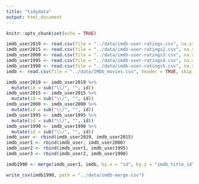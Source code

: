 ```yaml
---
title: "tidydata"
output: html_document
---
```


```r
knitr::opts_chunk$set(echo = TRUE)
```

```r
imdb_user2019 <- read.csv(file = "../data/imdb-user-ratings.csv", na.strings = c("NA", "-"))
imdb_user2015 <- read.csv(file = "../data/imdb-user-ratings2.csv", na.strings = c("NA", "-"))
imdb_user2000 <- read.csv(file = "../data/imdb-user-ratings3.csv", na.strings = c("NA", "-"))
imdb_user1995 <- read.csv(file = "../data/imdb-user-ratings4.csv", na.strings = c("NA", "-"))
imdb_user1990 <- read.csv(file = "../data/imdb-user-ratings5.csv", na.strings = c("NA", "-"))
imdb <- read.csv(file = "../data/IMDb_movies.csv", header = TRUE, skip = 1, na.strings = c("NA", "", "None"))
```

```r
imdb_user2019 <- imdb_user2019 %>%
  mutate(id = sub("\\/", "", id))
imdb_user2015 <- imdb_user2015 %>%
  mutate(id = sub("\\/", "", id))
imdb_user2000 <- imdb_user2000 %>%
  mutate(id = sub("\\/", "", id))
imdb_user1995 <- imdb_user1995 %>%
  mutate(id = sub("\\/", "", id))
imdb_user1990 <- imdb_user1990 %>%
  mutate(id = sub("\\/", "", id))
imdb_user <- rbind(imdb_user2019, imdb_user2015)
imdb_user1 <- rbind(imdb_user, imdb_user2000)
imdb_user2 <- rbind(imdb_user1, imdb_user1995)
imdb_user3 <- rbind(imdb_user2, imdb_user1990)

imdb1990 <- merge(imdb_user3, imdb, by.x = "id", by.y = "imdb_title_id")
```

```r
write_csv(imdb1990, path = "../data/imdb-merge.csv")
```
